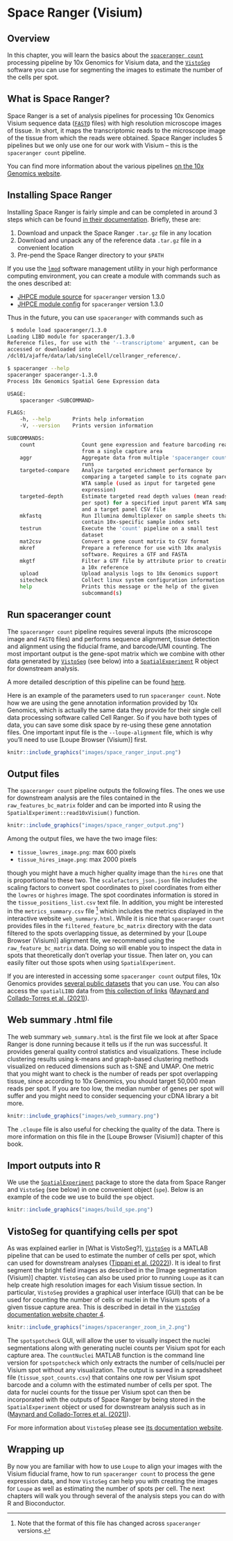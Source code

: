 # Space Ranger (Visium)


## Overview

In this chapter, you will learn the basics about the [`spaceranger count`](https://support.10xgenomics.com/spatial-gene-expression/software/pipelines/latest/what-is-space-ranger) processing pipeline by 10x Genomics for Visium data, and the [`VistoSeg`](http://research.libd.org/VistoSeg/) software you can use for segmenting the images to estimate the number of the cells per spot.

## What is Space Ranger?

Space Ranger is a set of analysis pipelines for processing 10x Genomics Visium sequence data ([`FASTQ`](https://en.wikipedia.org/wiki/FASTQ_format) files) with high resolution microscope images of tissue. In short, it maps the transcriptomic reads to the microscope image of the tissue from which the reads were obtained. Space Ranger includes 5 pipelines but we only use one for our work with Visium -- this is the `spaceranger count` pipeline. 

You can find more information about the various pipelines [on the 10x Genomics website](https://support.10xgenomics.com/spatial-gene-expression/software/pipelines/latest/what-is-space-ranger).


## Installing Space Ranger

Installing Space Ranger is fairly simple and can be completed in around 3 steps which can be found [in their documentation](https://support.10xgenomics.com/spatial-gene-expression/software/pipelines/latest/installation). Briefly, these are:

1. Download and unpack the Space Ranger `.tar.gz` file in any location
1. Download and unpack any of the reference data `.tar.gz` file in a convenient location
1. Pre-pend the Space Ranger directory to your `$PATH`

If you use the [`lmod`](https://lmod.readthedocs.io/en/latest/) software management utility in your high performance computing environment, you can create a module with commands such as the ones described at:

* [JHPCE module source](https://github.com/LieberInstitute/jhpce_mod_source/tree/master/spaceranger/1.3.0) for `spaceranger` version 1.3.0
* [JHPCE module config](https://github.com/LieberInstitute/jhpce_module_config/blob/master/spaceranger/1.3.0.lua) for `spaceranger` version 1.3.0

Thus in the future, you can use `spaceranger` with commands such as

```bash
 $ module load spaceranger/1.3.0
Loading LIBD module for spaceranger/1.3.0
Reference files, for use with the '--transcriptome' argument, can be
accessed or downloaded into
/dcl01/ajaffe/data/lab/singleCell/cellranger_reference/.

$ spaceranger --help
spaceranger spaceranger-1.3.0
Process 10x Genomics Spatial Gene Expression data

USAGE:
    spaceranger <SUBCOMMAND>

FLAGS:
    -h, --help       Prints help information
    -V, --version    Prints version information

SUBCOMMANDS:
    count               Count gene expression and feature barcoding reads
                        from a single capture area
    aggr                Aggregate data from multiple 'spaceranger count'
                        runs
    targeted-compare    Analyze targeted enrichment performance by
                        comparing a targeted sample to its cognate parent
                        WTA sample (used as input for targeted gene
                        expression)
    targeted-depth      Estimate targeted read depth values (mean reads
                        per spot) for a specified input parent WTA sample
                        and a target panel CSV file
    mkfastq             Run Illumina demultiplexer on sample sheets that
                        contain 10x-specific sample index sets
    testrun             Execute the 'count' pipeline on a small test
                        dataset
    mat2csv             Convert a gene count matrix to CSV format
    mkref               Prepare a reference for use with 10x analysis
                        software. Requires a GTF and FASTA
    mkgtf               Filter a GTF file by attribute prior to creating
                        a 10x reference
    upload              Upload analysis logs to 10x Genomics support
    sitecheck           Collect linux system configuration information
    help                Prints this message or the help of the given
                        subcommand(s)
```



## Run spaceranger count

The `spaceranger count` pipeline requires several inputs (the microscope image and `FASTQ` files) and performs sequence alignment, tissue detection and alignment using the fiducial frame, and barcode/UMI counting. The most important output is the gene-spot matrix which we combine with other data generated by [`VistoSeg`](http://research.libd.org/VistoSeg/) (see below) into a [`SpatialExperiment`](http://bioconductor.org/packages/SpatialExperiment/) R object for downstream analysis. 

A more detailed description of this pipeline can be found [here](https://support.10xgenomics.com/spatial-gene-expression/software/pipelines/latest/using/count). 
	
Here is an example of the parameters used to run `spaceranger count`. Note how we are using the gene annotation information provided by 10x Genomics, which is actually the same data they provide for their single cell data processing software called Cell Ranger. So if you have both types of data, you can save some disk space by re-using these gene annotation files. One important input file is the `--loupe-alignment` file, which is why you'll need to use [Loupe Browser (Visium)] first.

```r
knitr::include_graphics("images/space_ranger_input.png")
```


## Output files

The `spaceranger count` pipeline outputs the following files. The ones we use for downstream analysis are the files contained in the `raw_features_bc_matrix` folder and can be imported into R using the `SpatialExperiment::read10xVisium()` function.

```r
knitr::include_graphics("images/space_ranger_output.png")
```

Among the output files, we have the two image files:

* `tissue_lowres_image.png`: max 600 pixels
* `tissue_hires_image.png`: max 2000 pixels

though you might have a much higher quality image than the `hires` one that is proportional to these two. The `scalefactors_json.json` file includes the scaling factors to convert spot coordinates to pixel coordinates from either the `lowres` or `highres` image. The spot coordinates information is stored in the `tissue_positions_list.csv` text file. In addition, you might be interested in the `metrics_summary.csv` file ^[Note that the format of this file has changed across `spaceranger` versions.] which includes the metrics displayed in the interactive website `web_summary.html`. While it is nice that `spaceranger count` provides files in the `filtered_feature_bc_matrix` directory with the data filtered to the spots overlapping tissue, as determined by your [Loupe Browser (Visium)] alignment file, we recommend using the `raw_feature_bc_matrix` data. Doing so will enable you to inspect the data in spots that theoretically don't overlap your tissue. Then later on, you can easily filter out those spots when using `SpatialExperiment`.

If you are interested in accessing some `spaceranger count` output files, 10x Genomics provides [several public datasets](https://support.10xgenomics.com/spatial-gene-expression/datasets) that you can use. You can also access the `spatialLIBD` data from [this collection of links](https://github.com/LieberInstitute/HumanPilot#raw-data) ([Maynard and Collado-Torres et al. (2021)](10.1038/s41593-020-00787-0)).


## Web summary .html file

The web summary `web_summary.html` is the first file we look at after Space Ranger is done running because it tells us if the run was successful. It provides general quality control statistics and visualizations. These include clustering results using k-means and graph-based clustering methods visualized on reduced dimensions such as t-SNE and UMAP. One metric that you might want to check is the number of reads per spot overlapping tissue, since according to 10x Genomics, you should target 50,000 mean reads per spot. If you are too low, the median number of genes per spot will suffer and you might need to consider sequencing your cDNA library a bit more.

```r
knitr::include_graphics("images/web_summary.png")
```

The `.cloupe` file is also useful for checking the quality of the data. There is more information on this file in the [Loupe Browser (Visium)] chapter of this book. 


## Import outputs into R

We use the [`SpatialExperiment`](https://bioconductor.org/packages/SpatialExperiment) package to store the data from Space Ranger and `VistoSeg` (see below) in one convenient object (`spe`). Below is an example of the code we use to build the `spe` object.

```r
knitr::include_graphics("images/build_spe.png")
```


## VistoSeg for quantifying cells per spot

As was explained earlier in [What is VistoSeg?], [`VistoSeg`](http://research.libd.org/VistoSeg/) is a MATLAB pipeline that can be used to estimate the number of cells per spot, which can used for downstream analyses ([Tippani et al. (2022)](https://doi.org/10.1101/2021.08.04.452489)). It is ideal to first segment the bright field images as described in the [Image segmentation (Visium)] chapter. `VistoSeg` can also be used prior to running `Loupe` as it can help create high resolution images for each Visium tissue section. In particular, `VistoSeg` provides a graphical user interface (GUI) that can be be used for counting the number of cells or nuclei in the Visium spots of a given tissue capture area. This is described in detail in the [`VistoSeg` documentation website chapter 4](http://research.libd.org/VistoSeg/step-4-gui-to-count-nuclei-in-a-visium-spot.html). 


```r
knitr::include_graphics("images/spaceranger_zoom_in_2.png")
```

The `spotspotcheck` GUI, will allow the user to visually inspect the nuclei segmentations along with generating nuclei counts per Visium spot for each capture area. The `countNuclei` MATLAB function is the command line version for  `spotspotcheck` which only extracts the number of cells/nuclei per Visium spot without any visualization. The output is saved in a spreadsheet file (`tissue_spot_counts.csv`) that contains one row per Visium spot barcode and a column with the estimated number of cells per spot. The data for nuclei counts for the tissue per Visium spot can then be incorporated with the outputs of Space Ranger by being stored in the `SpatialExperiment` object or used for downstream analysis such as in ([Maynard and Collado-Torres et al. (2021)](10.1038/s41593-020-00787-0)).

For more information about `VistoSeg` please see [its documentation website](http://research.libd.org/VistoSeg/).

## Wrapping up

By now you are familiar with how to use `Loupe` to align your images with the Visium fiducial frame, how to run `spaceranger count` to process the gene expression data, and how `VistoSeg` can help you with creating the images for `Loupe` as well as estimating the number of spots per cell. The next chapters will walk you through several of the analysis steps you can do with R and Bioconductor.

